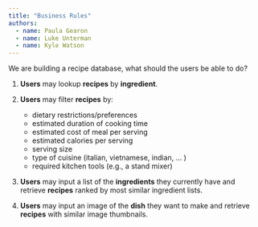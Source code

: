 ```yaml
---
title: "Business Rules"
authors:
  - name: Paula Gearon
  - name: Luke Unterman
  - name: Kyle Watson
---
```


We are building a recipe database, what should the users be able to do?

1. **Users** may lookup **recipes** by **ingredient**.
2. **Users** may filter **recipes** by:

    * dietary restrictions/preferences
    * estimated duration of cooking time
    * estimated cost of meal per serving
    * estimated calories per serving
    * serving size
    * type of cuisine (italian, vietnamese, indian, ... )
    * required kitchen tools (e.g., a stand mixer)

3. **Users** may input a list of the **ingredients** they currently have and retrieve **recipes** ranked by most similar ingredient lists.
4. **Users** may input an image of the **dish** they want to make and retrieve **recipes** with similar image thumbnails.
